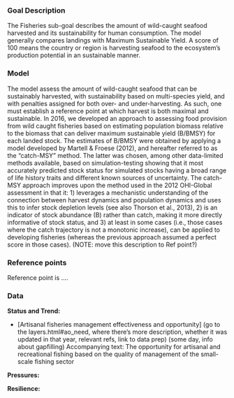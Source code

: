 ### Goal Description

The Fisheries sub-goal describes the amount of wild-caught seafood harvested and its sustainability for human consumption. The model generally compares landings with Maximum Sustainable Yield. A score of 100 means the country or region is harvesting seafood to the ecosystem’s production potential in an sustainable manner.

### Model 

The model assess the amount of wild-caught seafood that can be sustainably harvested, with sustainability based on multi-species yield, and with penalties assigned for both over- and under-harvesting. As such, one must establish a reference point at which harvest is both maximal and sustainable. In 2016, we developed an approach to assessing food provision from wild caught fisheries based on estimating population biomass relative to the biomass that can deliver maximum sustainable yield (B/BMSY) for each landed stock. The estimates of B/BMSY were obtained by applying a model developed by Martell & Froese (2012), and hereafter referred to as the “catch-MSY” method. The latter was chosen, among other data-limited methods available, based on simulation-testing showing that it most accurately predicted stock status for simulated stocks having a broad range of life history traits and different known sources of uncertainty. The catch-MSY approach improves upon the method used in the 2012 OHI-Global assessment in that it: 1) leverages a mechanistic understanding of the connection between harvest dynamics and population dynamics and uses this to infer stock depletion levels (see also Thorson et al., 2013), 2) is an indicator of stock abundance (B) rather than catch, making it more directly informative of stock status, and 3) at least in some cases (i.e., those cases where the catch trajectory is not a monotonic increase), can be applied to developing fisheries (whereas the previous approach assumed a perfect score in those cases). (NOTE: move this description to Ref point?)

### Reference points 

Reference point is ....

### Data

**Status and Trend:**

- [Artisanal fisheries management effectiveness and opportunity] (go to the layers.html#ao_need, where there's more description,  whether it was updated in that year, relevant refs, link to data prep) (some day, info about gapfilling)
Accompanying text: The opportunity for artisanal and recreational fishing based on the quality of management of the small-scale fishing sector

**Pressures:**  

**Resilience:** 




